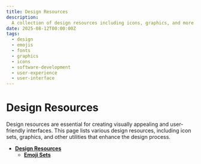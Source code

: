 ```yaml
---
title: Design Resources
description:
  A collection of design resources including icons, graphics, and more.
date: 2025-08-12T00:00:00Z
tags:
  - design
  - emojis
  - fonts
  - graphics
  - icons
  - software-development
  - user-experience
  - user-interface
---
```



<div className="center-image-and-caption">

<ArtistPalette width={IconExtraLarge.width} height={IconExtraLarge.height} />

</div>

# Design Resources

Design resources are essential for creating visually appealing and user-friendly
interfaces. This page lists various design resources, including icon sets,
graphics, and other utilities that enhance the design process.

- [**Design Resources**](/design-resources/)
  - [**Emoji Sets**](/design-resources/emoji-sets/)

